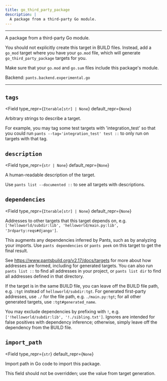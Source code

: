 ```yaml
---
title: go_third_party_package
description: |
  A package from a third-party Go module.
---
```



---

A package from a third-party Go module.

You should not explicitly create this target in BUILD files. Instead, add a `go_mod` target where you have your `go.mod` file, which will generate `go_third_party_package` targets for you.

Make sure that your `go.mod` and `go.sum` files include this package&#x27;s module.

Backend: <span className="color--primary">`pants.backend.experimental.go`</span>

---

<span className={styles.options}>

## `tags`

<Field
    type_repr={`Iterable[str] | None`}
    default_repr={`None`}
>

Arbitrary strings to describe a target.

For example, you may tag some test targets with &#x27;integration_test&#x27; so that you could run `pants --tag='integration_test' test ::` to only run on targets with that tag.

</Field>

## `description`

<Field
    type_repr={`str | None`}
    default_repr={`None`}
>

A human-readable description of the target.

Use `pants list --documented ::` to see all targets with descriptions.

</Field>

## `dependencies`

<Field
    type_repr={`Iterable[str] | None`}
    default_repr={`None`}
>

Addresses to other targets that this target depends on, e.g. `['helloworld/subdir:lib', 'helloworld/main.py:lib', '3rdparty:reqs#django']`.

This augments any dependencies inferred by Pants, such as by analyzing your imports. Use `pants dependencies` or `pants peek` on this target to get the final result.

See https://www.pantsbuild.org/v2.17/docs/targets for more about how addresses are formed, including for generated targets. You can also run `pants list ::` to find all addresses in your project, or `pants list dir` to find all addresses defined in that directory.

If the target is in the same BUILD file, you can leave off the BUILD file path, e.g. `:tgt` instead of `helloworld/subdir:tgt`. For generated first-party addresses, use `./` for the file path, e.g. `./main.py:tgt`; for all other generated targets, use `:tgt#generated_name`.

You may exclude dependencies by prefixing with `!`, e.g. `['!helloworld/subdir:lib', '!./sibling.txt']`. Ignores are intended for false positives with dependency inference; otherwise, simply leave off the dependency from the BUILD file.

</Field>

## `import_path`

<Field
    type_repr={`str`}
    default_repr={`None`}
>

Import path in Go code to import this package.

This field should not be overridden; use the value from target generation.

</Field>

</span>
